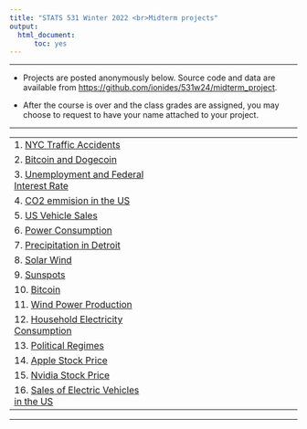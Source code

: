 ```yaml
---
title: "STATS 531 Winter 2022 <br>Midterm projects"
output:
  html_document:
      toc: yes
---
```


---------

* Projects are posted anonymously below. Source code and data are available from [https://github.com/ionides/531w24/midterm_project](https://github.com/ionides/531w24/tree/master/midterm_project).

* After the course is over and the class grades are assigned, you may choose to request to have your name attached to your project.

----------

| | 
|:----|:----|
| 1.  [NYC Traffic Accidents](midterm_project/project01/blinded.html)  | 
| 2.  [Bitcoin and Dogecoin](midterm_project/project02/blinded.html)  | 
| 3.  [Unemployment and Federal Interest Rate](midterm_project/project03/blinded.html)  | 
| 4.  [CO2 emmision in the US](midterm_project/project04/blinded.html)  | 
| 5.  [US Vehicle Sales](midterm_project/project05/blinded.html)  | 
| 6.  [Power Consumption](midterm_project/project06/blinded.html)  | 
| 7.  [Precipitation in Detroit](midterm_project/project07/blinded.html)  | 
| 8.  [Solar Wind](midterm_project/project08/blinded.html)  | 
| 9.  [Sunspots](midterm_project/project09/blinded.html)  | 
| 10.  [Bitcoin](midterm_project/project10/blinded.html) | 
| 11.  [Wind Power Production](midterm_project/project11/blinded.html) | 
| 12.  [Household Electricity Consumption](midterm_project/project12/blinded.html) | 
| 13.  [Political Regimes](midterm_project/project13/blinded.html) | 
| 14.  [Apple Stock Price](midterm_project/project14/blinded.html) | 
| 15.  [Nvidia Stock Price](midterm_project/project15/blinded.html) | 
| 16.  [Sales of Electric Vehicles in the US](midterm_project/project16/blinded.html) | 

<!-- | | | -->
<!-- |:----|:----| -->
<!-- | 1.  [](midterm_project/project01/blinded.html)  | [Review comments](project01/comments.html) | -->
<!-- | 2.  [](midterm_project/project02/blinded.html)  | [Review comments](project02/comments.html) | -->
<!-- | 3.  [](midterm_project/project03/blinded.html)  | [Review comments](project03/comments.html) | -->
<!-- | 4.  [](midterm_project/project04/blinded.html)  | [Review comments](project04/comments.html) | -->
<!-- | 5.  [](midterm_project/project05/blinded.html)  | [Review comments](project05/comments.html) | -->
<!-- | 6.  [](midterm_project/project06/blinded.html)  | [Review comments](project06/comments.html) | -->
<!-- | 7.  [](midterm_project/project07/blinded.html)  | [Review comments](project07/comments.html) | -->
<!-- | 8.  [](midterm_project/project08/blinded.html)  | [Review comments](project08/comments.html) | -->
<!-- | 9.  [](midterm_project/project09/blinded.html)  | [Review comments](project09/comments.html) | -->
<!-- | 10.  [](midterm_project/project10/blinded.html) | [Review comments](project10/comments.html) | -->
<!-- | 11.  [](midterm_project/project11/blinded.html) | [Review comments](project11/comments.html) | -->
<!-- | 12.  [](midterm_project/project12/blinded.html) | [Review comments](project12/comments.html) | -->
<!-- | 13.  [](midterm_project/project13/blinded.html) | [Review comments](project13/comments.html) | -->
<!-- | 14.  [](midterm_project/project14/blinded.html) | [Review comments](project14/comments.html) | -->
<!-- | 15.  [](midterm_project/project15/blinded.html) | [Review comments](project15/comments.html) | -->
<!-- | 16.  [](midterm_project/project16/blinded.html) | [Review comments](project16/comments.html) | -->

----------
